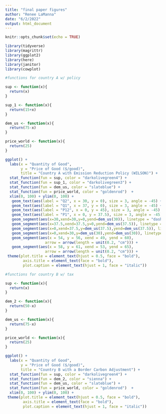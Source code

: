 ```yaml
---
title: "final paper figures"
author: "Renee LaManna"
date: "6/2/2022"
output: html_document
---
```


```r
knitr::opts_chunk$set(echo = TRUE)

library(tidyverse)
library(magrittr)
library(ggplot2)
library(here)
library(janitor)
library(cowplot)
```


```r
#functions for country A w/ policy 

sup <- function(x){
  return(x)
}

sup_1 <- function(x){
  return(15+x)
}

dem_us <- function(x){
  return(75-x)
}

price_world <- function(x){
  return(25)
}

```


```r
ggplot() +
  labs(x = "Quantity of Good",
       y = "Price of Good ($/good)",
       title = "Country A with Emission Reduction Policy (WILSON)") +
  stat_function(fun = sup, color = "darkolivegreen4") +
  stat_function(fun = sup_1, color = "darkolivegreen3") +
  stat_function(fun = dem_us, color = "slateblue") +
  stat_function(fun = price_world, color = "goldenrod")  +
  xlim(0, 100) + ylim(0, 100) +
   geom_text(aes(label = "Q2", x = 30, y = 0), size = 3, angle = -45) +
   geom_text(aes(label = "Q1", x = 37, y = 0), size = 3, angle = -45) +
   geom_text(aes(label = "P12", x = 0, y = 45), size = 3, angle = -45) +
   geom_text(aes(label = "P1", x = 0, y = 37.5), size = 3, angle = -45) +
   geom_segment(aes(x=30,xend=30,y=0,yend=dem_us(30)), linetype = "dashed", size = 0.5) +
   geom_segment(aes(x=37.5,xend=37.5,y=0,yend=dem_us(37.5)), linetype = "dashed", size = 0.5) +
   geom_segment(aes(x=0,xend=37.5,y=dem_us(37.5),yend=dem_us(37.5)), linetype = "dashed", size = 0.5) +
   geom_segment(aes(x=0,xend=30,y=dem_us(30),yend=dem_us(30)), linetype = "dashed", size = 0.5) +
   geom_segment(aes(x = 54, y = 56, xend = 49, yend = 60),
                  arrow = arrow(length = unit(0.2, "cm"))) + 
   geom_segment(aes(x = 58, y = 61, xend = 53, yend = 65),
                  arrow = arrow(length = unit(0.2, "cm"))) +
 theme(plot.title = element_text(hjust = 0.5, face = "bold"),
        axis.title = element_text(face = "bold"),
        plot.caption = element_text(hjust = 1, face = "italic"))
```

```r
#functions for country B w/ tax

sup <- function(x){
  return(x)
}

dem_2 <- function(x){
  return(50-x)
}

dem_us <- function(x){
  return(75-x)
}

price_world <- function(x){
  return(25)
}

```


```r
ggplot() +
  labs(x = "Quantity of Good",
       y = "Price of Good ($/good)",
       title = "Country B with a Border Carbon Adjustment") +
  stat_function(fun = sup, color = "darkolivegreen4") +
  stat_function(fun = dem_2, color = "sienna") +
  stat_function(fun = dem_us, color = "slateblue") +
  stat_function(fun = price_world, color = "goldenrod")  +
  xlim(0, 100) + ylim(0, 100) +
 theme(plot.title = element_text(hjust = 0.5, face = "bold"),
        axis.title = element_text(face = "bold"),
        plot.caption = element_text(hjust = 1, face = "italic"))
```







